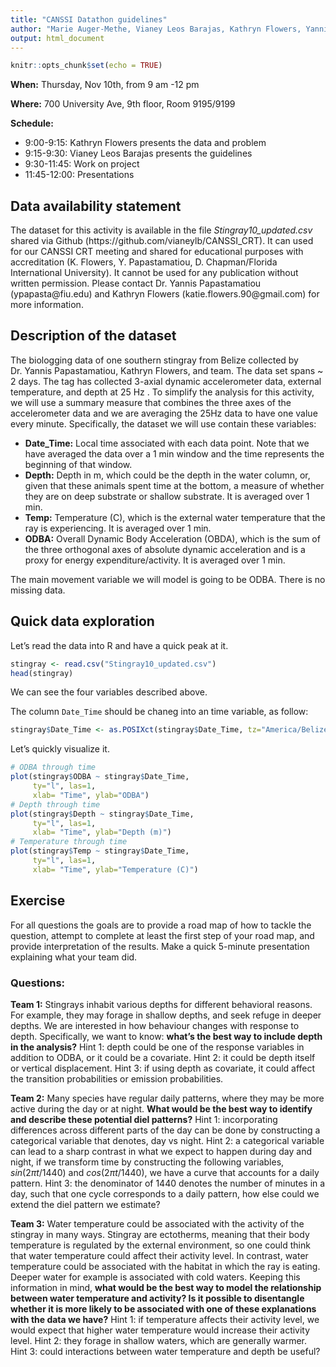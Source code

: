 ```yaml
---
title: "CANSSI Datathon guidelines"
author: "Marie Auger-Methe, Vianey Leos Barajas, Kathryn Flowers, Yannis Papastamatiou"
output: html_document
---
```


```r
knitr::opts_chunk$set(echo = TRUE)
```


**When:** Thursday, Nov 10th, from 9 am -12 pm

**Where:** 700 University Ave, 9th floor, Room 9195/9199

**Schedule:**

- 9:00-9:15: Kathryn Flowers presents the data and problem
- 9:15-9:30: Vianey Leos Barajas presents the guidelines
- 9:30-11:45: Work on project
- 11:45-12:00: Presentations

## Data availability statement

The dataset for this activity is available in the file *Stingray10_updated.csv* shared via Github (https://github.com/vianeylb/CANSSI_CRT). It can used for our CANSSI CRT meeting and shared for educational purposes with accreditation (K. Flowers, Y. Papastamatiou, D. Chapman/Florida International University). It cannot be used for any publication without written permission. Please contact Dr. Yannis Papastamatiou (ypapasta@fiu.edu) and Kathryn Flowers (katie.flowers.90@gmail.com) for more information. 

## Description of the dataset

The biologging data of one southern stingray from Belize collected by Dr. Yannis Papastamatiou, Kathryn Flowers, and team. The data set spans ~ 2 days. The tag has collected 3-axial dynamic accelerometer data, external temperature, and depth at 25 Hz . To simplify the analysis for this activity, we will use a summary measure that combines the three axes of the accelerometer data and we are averaging the 25Hz data to have one value every minute. Specifically, the dataset we will use contain these variables:

- **Date_Time:** Local time associated with each data point. Note that we have averaged the data over a 1 min window and the time represents the beginning of that window. 
- **Depth:** Depth in m, which could be the depth in the water column, or, given that these animals spent time at the bottom, a measure of whether they are on deep substrate or shallow substrate. It is averaged over 1 min.
- **Temp:** Temperature (C), which is the external water temperature that the ray is experiencing. It is averaged over 1 min.
- **ODBA:** Overall Dynamic Body Acceleration (OBDA), which is the sum of the three orthogonal axes of absolute dynamic acceleration and is a proxy for energy expenditure/activity. It is averaged over 1 min. 


<!-- Note from Kathryn -->
<!-- We ended up choosing a deployment from our TechnoSmart Axy-Depth loggers rather than from the Little Leonardo loggers. For some reason, our loggers were set for 25 Hz but only recorded acceleration data 24 times a second. At the first new second of each event, the logger recorded depth & temperature, but not acceleration. Nuances that likely don’t matter here, just wanted to be transparent. I only noticed this when averaging the data. -->

The main movement variable we will model is going to be ODBA. There is no missing data. 

## Quick data exploration

Let's read the data into R and have a quick peak at it.
```r
stingray <- read.csv("Stingray10_updated.csv")
head(stingray)
```
We can see the four variables described above.

The column `Date_Time` should be chaneg into an time variable, as follow:

```r
stingray$Date_Time <- as.POSIXct(stingray$Date_Time, tz="America/Belize")
```


Let's quickly visualize it.

```r
# ODBA through time
plot(stingray$ODBA ~ stingray$Date_Time, 
     ty="l", las=1,
     xlab= "Time", ylab="ODBA")
# Depth through time
plot(stingray$Depth ~ stingray$Date_Time, 
     ty="l", las=1,
     xlab= "Time", ylab="Depth (m)")
# Temperature through time
plot(stingray$Temp ~ stingray$Date_Time, 
     ty="l", las=1,
     xlab= "Time", ylab="Temperature (C)")
```


## Exercise

For all questions the goals are to provide a road map of how to tackle the question, attempt to complete at least the first step of your road map, and provide interpretation of the results. Make a quick 5-minute presentation explaining what your team did.

### Questions:

**Team 1:** Stingrays inhabit various depths for different behavioral reasons. For example, they may forage in shallow depths, and seek refuge in deeper depths. We are interested in how behaviour changes with response to depth. Specifically, we want to know: **what’s the best way to include depth in the analysis?**  Hint 1: depth could be one of the response variables in addition to ODBA, or it could be a covariate. Hint 2: it could be depth itself or vertical displacement. Hint 3: if using depth as covariate, it could affect the transition probabilities or emission probabilities. 

**Team 2:** Many species have regular daily patterns, where they may be more active during the day or at night. **What would be the best way to identify and describe these potential diel patterns?** Hint 1: incorporating differences across different parts of the day can be done by constructing a categorical variable that denotes, day vs night. Hint 2: a categorical variable can lead to a sharp contrast in what we expect to happen during day and night, if we transform time by constructing the following variables, $sin(2πt/1440)$ and $cos(2πt/1440)$, we have a curve that accounts for a daily pattern. Hint 3: the denominator of 1440 denotes the number of minutes in a day, such that one cycle corresponds to a daily pattern, how else could we extend the diel pattern we estimate? 

**Team 3:** Water temperature could be associated with the activity of the stingray in many ways. Stingray are ectotherms, meaning that their body temperature is regulated by the external environment, so one could think that water temperature could affect their activity level. In contrast, water temperature could be associated with the habitat in which the ray is eating. Deeper water for example is associated with cold waters. Keeping this information in mind, **what would be the best way to model the relationship between water temperature and activity? Is it possible to disentangle whether it is more likely to be associated with one of these explanations with the data we have?** Hint 1: if temperature affects their activity level, we would expect that higher water temperature would increase their activity level. Hint 2: they forage in shallow waters, which are generally warmer. Hint 3: could interactions between water temperature and depth be useful?
